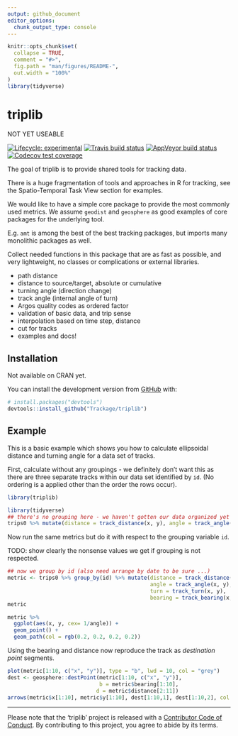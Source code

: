 ```yaml
---
output: github_document
editor_options: 
  chunk_output_type: console
---
```


<!-- README.md is generated from README.Rmd. Please edit that file -->

```r
knitr::opts_chunk$set(
  collapse = TRUE,
  comment = "#>",
  fig.path = "man/figures/README-",
  out.width = "100%"
)
library(tidyverse)
```
# triplib

NOT YET USEABLE


<!-- badges: start -->
[![Lifecycle: experimental](https://img.shields.io/badge/lifecycle-experimental-orange.svg)](https://www.tidyverse.org/lifecycle/#experimental)
[![Travis build status](https://travis-ci.org/Trackage/triplib.svg?branch=master)](https://travis-ci.org/Trackage/triplib)
[![AppVeyor build status](https://ci.appveyor.com/api/projects/status/github/Trackage/triplib?branch=master&svg=true)](https://ci.appveyor.com/project/Trackage/triplib)
[![Codecov test coverage](https://codecov.io/gh/Trackage/triplib/branch/master/graph/badge.svg)](https://codecov.io/gh/Trackage/triplib?branch=master)
<!-- badges: end -->

The goal of triplib is to provide shared tools for tracking data. 

There is a huge fragmentation of tools and approaches in R for tracking, see the Spatio-Temporal 
Task View section for examples. 

We would like to have a simple core package to provide the most commonly used metrics. We assume `geodist` and `geosphere` as good examples of core packages for the underlying tool. 

E.g. `amt` is among the best of the best tracking packages, but imports many monolithic packages as well. 

Collect needed functions in this package that are as fast as possible, and
very lightweight, no classes or complications or external libraries.


- path distance
- distance to source/target, absolute or cumulative
- turning angle (direction change) 
- track angle (internal angle of turn)
- Argos quality codes as ordered factor
- validation of basic data, and trip sense
- interpolation based on time step, distance
- cut for tracks
- examples and docs!



## Installation

Not available on CRAN yet. 


You can install the  development version from [GitHub](https://github.com/) with:

``` r
# install.packages("devtools")
devtools::install_github("Trackage/triplib")
```
## Example

This is a basic example which shows you how to calculate ellipsoidal distance and turning angle for a data set of tracks. 

First, calculate without any groupings - we definitely don't want this as there are three separate tracks within our data set identified by `id`. (No ordering is a applied other than the order the rows occur).

```r
library(triplib)

library(tidyverse)
## there's no grouping here - we haven't gotten our data organized yet
trips0 %>% mutate(distance = track_distance(x, y), angle = track_angle(x, y))

```
Now run the same metrics but do it with respect to the grouping variable `id`. 


TODO: show clearly the nonsense values we get if grouping is not respected. 

```r
## now we group by id (also need arrange by date to be sure ...)
metric <- trips0 %>% group_by(id) %>% mutate(distance = track_distance(x, y), 
                                             angle = track_angle(x, y),
                                             turn = track_turn(x, y), 
                                             bearing = track_bearing(x, y)) 
metric 

metric %>% 
  ggplot(aes(x, y, cex= 1/angle)) + 
  geom_point() + 
  geom_path(col = rgb(0.2, 0.2, 0.2, 0.2))

```

Using the bearing and distance now reproduce the track as *destination point* segments. 

```r
plot(metric[1:10, c("x", "y")], type = "b", lwd = 10, col = "grey")
dest <- geosphere::destPoint(metric[1:10, c("x", "y")], 
                             b = metric$bearing[1:10], 
                            d = metric$distance[2:11])
arrows(metric$x[1:10], metric$y[1:10], dest[1:10,1], dest[1:10,2], col = "firebrick", lwd = 2)
```



---

Please note that the 'triplib' project is released with a
[Contributor Code of Conduct](CODE_OF_CONDUCT.md).
By contributing to this project, you agree to abide by its terms.

